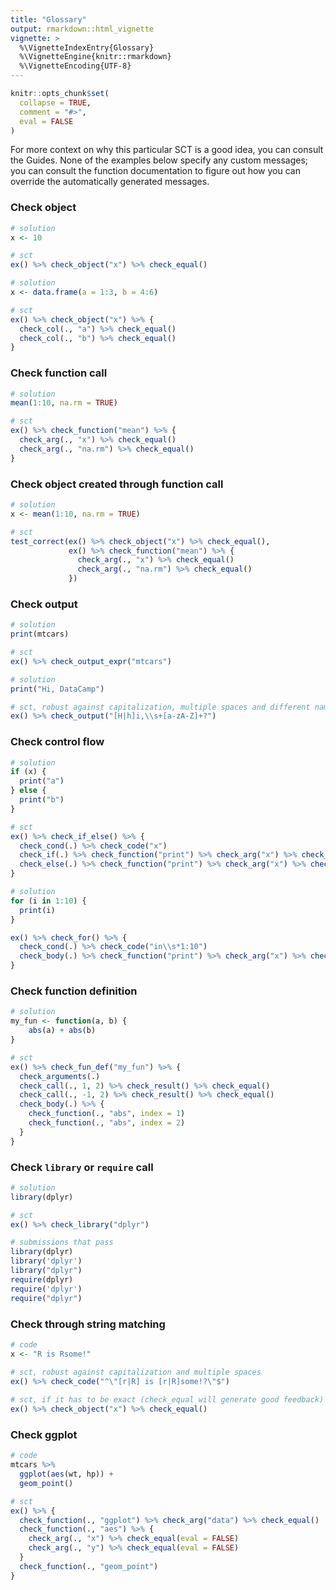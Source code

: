 ```yaml
---
title: "Glossary"
output: rmarkdown::html_vignette
vignette: >
  %\VignetteIndexEntry{Glossary}
  %\VignetteEngine{knitr::rmarkdown}
  %\VignetteEncoding{UTF-8}
---
```


```r
knitr::opts_chunk$set(
  collapse = TRUE,
  comment = "#>",
  eval = FALSE
)
```

For more context on why this particular SCT is a good idea, you can consult the Guides. None of the examples below specify any custom messages; you can consult the function documentation to figure out how you can override the automatically generated messages.

### Check object

```r
# solution
x <- 10

# sct
ex() %>% check_object("x") %>% check_equal()
```

```r
# solution
x <- data.frame(a = 1:3, b = 4:6)

# sct
ex() %>% check_object("x") %>% {
  check_col(., "a") %>% check_equal()
  check_col(., "b") %>% check_equal()
}
```

### Check function call

```r
# solution
mean(1:10, na.rm = TRUE)

# sct
ex() %>% check_function("mean") %>% {
  check_arg(., "x") %>% check_equal()
  check_arg(., "na.rm") %>% check_equal()
}
```

### Check object created through function call

```r
# solution
x <- mean(1:10, na.rm = TRUE)

# sct
test_correct(ex() %>% check_object("x") %>% check_equal(),
             ex() %>% check_function("mean") %>% {
               check_arg(., "x") %>% check_equal()
               check_arg(., "na.rm") %>% check_equal()
             })
```

### Check output

```r
# solution
print(mtcars)

# sct
ex() %>% check_output_expr("mtcars")
```

```r
# solution
print("Hi, DataCamp")

# sct, robust against capitalization, multiple spaces and different names
ex() %>% check_output("[H|h]i,\\s+[a-zA-Z]+?") 
```

### Check control flow

```r
# solution
if (x) {
  print("a")
} else {
  print("b")
}

# sct
ex() %>% check_if_else() %>% {
  check_cond(.) %>% check_code("x")
  check_if(.) %>% check_function("print") %>% check_arg("x") %>% check_equal()
  check_else(.) %>% check_function("print") %>% check_arg("x") %>% check_equal()
}
```

```r
# solution
for (i in 1:10) {
  print(i)
}

ex() %>% check_for() %>% {
  check_cond(.) %>% check_code("in\\s*1:10")
  check_body(.) %>% check_function("print") %>% check_arg("x") %>% check_equal(eval = FALSE)
}
```

### Check function definition

```r
# solution
my_fun <- function(a, b) {
	abs(a) + abs(b)
}

# sct
ex() %>% check_fun_def("my_fun") %>% {
  check_arguments(.)
  check_call(., 1, 2) %>% check_result() %>% check_equal()
  check_call(., -1, 2) %>% check_result() %>% check_equal()
  check_body(.) %>% {
    check_function(., "abs", index = 1)
    check_function(., "abs", index = 2)
  }
}
```

### Check `library` or `require` call

```r
# solution
library(dplyr)

# sct
ex() %>% check_library("dplyr")

# submissions that pass
library(dplyr)
library('dplyr')
library("dplyr")
require(dplyr)
require('dplyr')
require("dplyr")
```

### Check through string matching

```r
# code
x <- "R is Rsome!"

# sct, robust against capitalization and multiple spaces
ex() %>% check_code("^\"[r|R] is [r|R]some!?\"$")
                    
# sct, if it has to be exact (check_equal will generate good feedback)
ex() %>% check_object("x") %>% check_equal()
```


### Check ggplot

```r
# code
mtcars %>% 
  ggplot(aes(wt, hp)) + 
  geom_point()

# sct
ex() %>% {
  check_function(., "ggplot") %>% check_arg("data") %>% check_equal()
  check_function(., "aes") %>% {
    check_arg(., "x") %>% check_equal(eval = FALSE) 
    check_arg(., "y") %>% check_equal(eval = FALSE)
  }
  check_function(., "geom_point")
}
```



